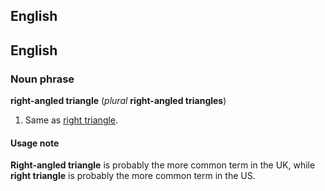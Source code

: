 ==English==
==English==
===Noun phrase===
'''right-angled triangle''' (''plural'' '''right-angled triangles''')

#Same as [[right triangle]].

====Usage note====
'''Right-angled triangle''' is probably the more common term in the UK, while '''right triangle''' is probably the more common term in the US.